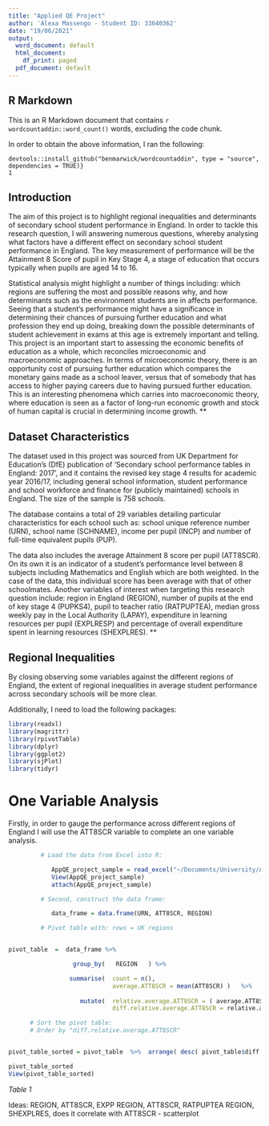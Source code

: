 ```yaml
---
title: "Applied QE Project"
author: 'Alexa Massengo - Student ID: 33640362'
date: "19/06/2021"
output:
  word_document: default
  html_document:
    df_print: paged
  pdf_document: default
---
```


## R Markdown

This is an R Markdown document that contains `r wordcountaddin::word_count()` words, excluding the code chunk.

In order to obtain the above information, I ran the following:
```{install.packages('devtools') include=FALSE}
devtools::install_github("benmarwick/wordcountaddin", type = "source", dependencies = TRUE)}
1
```

## Introduction

The aim of this project is to highlight regional inequalities and determinants of secondary school student performance in England. In order to tackle this research question, I will answering numerous questions, whereby analysing what factors have a different effect on secondary school student performance in England. The key measurement of performance will be the Attainment 8 Score of pupil in Key Stage 4, a stage of education that occurs typically when pupils are aged 14 to 16. 

Statistical analysis might highlight a number of things including: which regions are suffering the most and possible reasons why, and how determinants such as the environment students are in affects performance. Seeing that a student's performance might have a significance in determining their chances of pursuing further education and what profession they end up doing, breaking down the possible determinants of student achievement in exams at this age is extremely important and telling. This project is an important start to assessing the economic benefits of education as a whole, which reconciles microeconomic and macroeconomic approaches. In terms of microeconomic theory, there is an opportunity cost of pursuing further education which compares the monetary gains made as a school leaver, versus that of somebody that has access to higher paying careers due to having pursued further education. This is an interesting phenomena which carries into macroeconomic theory, where education is seen as a factor of long-run economic growth and stock of human capital is crucial in determining income growth. **

## Dataset Characteristics

The dataset used in this project was sourced from UK Department for Education's (DfE) publication of 'Secondary school performance tables in England: 2017', and it contains the revised key stage 4 results for academic year 2016/17, including general school information, student performance and school workforce and finance for (publicly maintained) schools in England. The size of the sample is 758 schools.

The database contains a total of 29 variables detailing particular characteristics for each school such as: school unique reference number (URN), school name (SCHNAME), income per pupil (INCP) and number of full-time equivalent pupils (PUP).

The data also includes the average Attainment 8 score per pupil (ATT8SCR). On its own it is an indicator of a student's performance level between 8 subjects including Mathematics and English which are both weighted. In the case of the data, this individual score has been average with that of other schoolmates. Another variables of interest when targeting this research question include: region in England (REGION), number of pupils at the end of key stage 4 (PUPKS4), pupil to teacher ratio (RATPUPTEA), median gross weekly pay in the Local Authority (LAPAY), expenditure in learning resources per pupil (EXPLRESP) and percentage of overall expenditure spent in learning resources (SHEXPLRES). **

## Regional Inequalities

By closing observing some variables against the different regions of England, the extent of regional inequalities in average student performance across secondary schools will be more clear. 

Additionally, I need to load the following packages:
```r
library(readxl)
library(magrittr)
library(rpivotTable)
library(dplyr)
library(ggplot2) 
library(sjPlot)
library(tidyr)
```


# One Variable Analysis

Firstly, in order to gauge the performance across different regions of England I will use the ATT8SCR variable to complete an one variable analysis.

```r
         # Load the data from Excel into R:

            AppQE_project_sample = read_excel("~/Documents/University/Applied QE/AppQE_project_sample - Full Sample (758 schools).xlsx")
            View(AppQE_project_sample)
            attach(AppQE_project_sample)

         # Second, construct the data frame:

            data_frame = data.frame(URN, ATT8SCR, REGION)  

         # Pivot table with: rows = UK regions


pivot_table  =  data_frame %>% 

                  group_by(   REGION   ) %>% 

                 summarise(  count = n(),                      
                             average.ATT8SCR = mean(ATT8SCR) )   %>%    
 
                    mutate(  relative.average.ATT8SCR = ( average.ATT8SCR / mean(data_frame$ATT8SCR) )*100,
                             diff.relative.average.ATT8SCR = relative.average.ATT8SCR - 100  )

      # Sort the pivot table:
      # Order by "diff.relative.average.ATT8SCR"


pivot_table_sorted = pivot_table  %>%  arrange( desc( pivot_table$diff.relative.average.ATT8SCR ) )

pivot_table_sorted
View(pivot_table_sorted)
```
_Table 1_

Ideas:
REGION, ATT8SCR, EXPP
REGION, ATT8SCR, RATPUPTEA
REGION, SHEXPLRES, does it correlate with ATT8SCR - scatterplot


